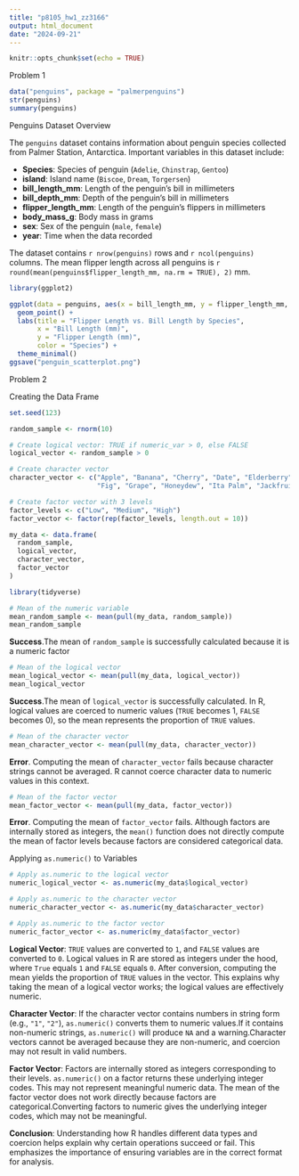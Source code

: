 ```yaml
---
title: "p8105_hw1_zz3166"
output: html_document
date: "2024-09-21"
---
```



```r
knitr::opts_chunk$set(echo = TRUE)
```

Problem 1
```r
data("penguins", package = "palmerpenguins")
str(penguins)
summary(penguins)
```

Penguins Dataset Overview

The `penguins` dataset contains information about penguin species collected from Palmer Station, Antarctica. Important variables in this dataset include:

- **Species**: Species of penguin (`Adelie`, `Chinstrap`, `Gentoo`)
- **island**: Island name (`Biscoe`, `Dream`, `Torgersen`)
- **bill_length_mm**: Length of the penguin's bill in millimeters
- **bill_depth_mm**: Depth of the penguin's bill in millimeters
- **flipper_length_mm**: Length of the penguin's flippers in millimeters
- **body_mass_g**: Body mass in grams
- **sex**: Sex of the penguin (`male`, `female`)
- **year**: Time when the data recorded

The dataset contains `r nrow(penguins)` rows and `r ncol(penguins)` columns. The mean flipper length across all penguins is `r round(mean(penguins$flipper_length_mm, na.rm = TRUE), 2)` mm.


```r
library(ggplot2)

ggplot(data = penguins, aes(x = bill_length_mm, y = flipper_length_mm, color = species)) +
  geom_point() +
  labs(title = "Flipper Length vs. Bill Length by Species",
       x = "Bill Length (mm)",
       y = "Flipper Length (mm)",
       color = "Species") +
  theme_minimal()
ggsave("penguin_scatterplot.png")
```

Problem 2

Creating the Data Frame
```r
set.seed(123)

random_sample <- rnorm(10)

# Create logical vector: TRUE if numeric_var > 0, else FALSE
logical_vector <- random_sample > 0

# Create character vector
character_vector <- c("Apple", "Banana", "Cherry", "Date", "Elderberry",
                      "Fig", "Grape", "Honeydew", "Ita Palm", "Jackfruit")

# Create factor vector with 3 levels
factor_levels <- c("Low", "Medium", "High")
factor_vector <- factor(rep(factor_levels, length.out = 10))

my_data <- data.frame(
  random_sample,
  logical_vector,
  character_vector,
  factor_vector
)
```


```r
library(tidyverse)

# Mean of the numeric variable
mean_random_sample <- mean(pull(my_data, random_sample))
mean_random_sample

```
**Success**.The mean of `random_sample` is successfully calculated because it is a numeric factor

```r
# Mean of the logical vector
mean_logical_vector <- mean(pull(my_data, logical_vector))
mean_logical_vector

```
**Success**.The mean of `logical_vector` is successfully calculated. In R, logical values are coerced to numeric values (`TRUE` becomes 1, `FALSE` becomes 0), so the mean represents the proportion of `TRUE` values. 

```r
# Mean of the character vector
mean_character_vector <- mean(pull(my_data, character_vector))

```
**Error**. Computing the mean of `character_vector` fails because character strings cannot be averaged. R cannot coerce character data to numeric values in this context.

```r
# Mean of the factor vector
mean_factor_vector <- mean(pull(my_data, factor_vector))

```
**Error**. Computing the mean of `factor_vector` fails. Although factors are internally stored as integers, the `mean()` function does not directly compute the mean of factor levels because factors are considered categorical data.


Applying `as.numeric()` to Variables
```r
# Apply as.numeric to the logical vector
numeric_logical_vector <- as.numeric(my_data$logical_vector)

# Apply as.numeric to the character vector
numeric_character_vector <- as.numeric(my_data$character_vector)

# Apply as.numeric to the factor vector
numeric_factor_vector <- as.numeric(my_data$factor_vector)

```
**Logical Vector**: 
`TRUE` values are converted to `1`, and `FALSE` values are converted to `0`. Logical values in R are stored as integers under the hood, where `True` equals `1` and `FALSE` equals `0`. 
After conversion, computing the mean yields the proportion of `TRUE` values in the vector. This explains why taking the mean of a logical vector works; the logical values are effectively numeric.

**Character Vector**: 
If the character vector contains numbers in string form (e.g., `"1"`, `"2"`), `as.numeric()` converts them to numeric values.If it contains non-numeric strings, `as.numeric()` will produce `NA` and a warning.Character vectors cannot be averaged because they are non-numeric, and coercion may not result in valid numbers.

**Factor Vector**:
Factors are internally stored as integers corresponding to their levels. `as.numeric()` on a factor returns these underlying integer codes. This may not represent meaningful numeric data. The mean of the factor vector does not work directly because factors are categorical.Converting factors to numeric gives the underlying integer codes, which may not be meaningful.

**Conclusion**:
Understanding how R handles different data types and coercion helps explain why certain operations succeed or fail. This emphasizes the importance of ensuring variables are in the correct format for analysis. 

